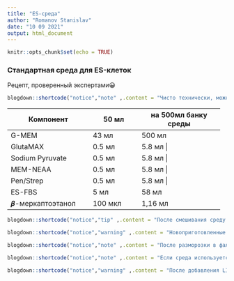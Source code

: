 ```yaml
---
title: "ES-среда"
author: "Romanov Stanislav"
date: "10 09 2021"
output: html_document
---
```


```r
knitr::opts_chunk$set(echo = TRUE)
```

### Стандартная среда для ES-клеток

Рецепт, проверенный экспертами😀

```r
blogdown::shortcode("notice","note" ,.content = "Чисто технически, можно заменить G-MEM на DMEM. В таком случае клетки не будут чувствовать себя хуже, но скорость роста несколько снизится.")
```

+--------------------------+---------------+--------------------------+
| Компонент                | 50 мл         | на 500мл банку среды     |
+==========================+===============+==========================+
| G-MEM                    | 43 мл         | 500 мл                   |
+--------------------------+---------------+--------------------------+
| GlutaMAX                 | 0.5 мл        | 5.8 мл                  |
+--------------------------+---------------+--------------------------+
| Sodium Pyruvate          | 0.5 мл        | 5.8 мл                  |
+--------------------------+---------------+--------------------------+
| MEM-NEAA                 | 0.5 мл        | 5.8 мл                  |
+--------------------------+---------------+--------------------------+
| Pen/Strep                | 0.5 мл        | 5.8 мл                  |
+--------------------------+---------------+--------------------------+
| ES-FBS                   | 5 мл          | 58 мл                    |
+--------------------------+---------------+--------------------------+
| 𝜷-меркаптоэтанол         | 100 мкл       | 1,16 мл                  |
+--------------------------+---------------+--------------------------+

```r
blogdown::shortcode("notice","tip" ,.content = "После смешивания среду необходимо аликвотировать по 40-45 мл в фальконы на 50 и заморозить в вертикальном положении.")
```

```r
blogdown::shortcode("notice","warning" ,.content = "Новоприготовленные стоки необходимо проверять на стерильность. Для этого необходимо налить 2-3 мл среды в 4-см чашку Петри и поставить в инкубатор на 2-3 дня. Если среда зарастет, то придется отфильтровать весь сток и снова проверить на зарост. Непроверенные среды лучше не использовать для культивирования ES-клеток.")
```

```r
blogdown::shortcode("notice","note" ,.content = "После разморозки в фалькон со средой добавляем mLIF до концентрации 10pg/ml (Sigma) или 1000 U/ml (Gibco), пишем на банке \"+LIF\".")
```

```r
blogdown::shortcode("notice","note" ,.content = "Если среда используется для культивирования без фидеров, то дополнительно добавляем CHIR до 3 мкМ и PD до 1 мкМ. В таком случае помечаем фалькон аббревиатурой \"2i\".")
```

```r
blogdown::shortcode("notice","warning" ,.content = "После добавления LIF ES-среду уже нельзя замораживать! Если LIF подвергнется заморозке, то он потеряет способность стимулировать самообновление ES-клеток, в результате чего все колонии пойдут дифференцироваться.")
```
